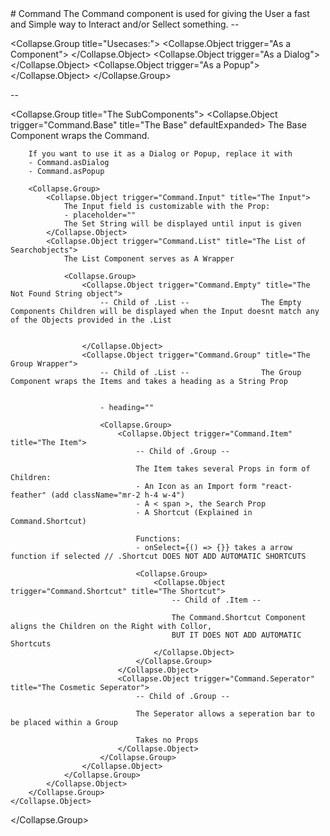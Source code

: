 
<Meta of={CommandStories} />
# Command
The Command component is used for giving the User a fast and Simple way to Interact and/or Sellect something.
--
<Primary />

<Collapse.Group title="Usecases:">
    <Collapse.Object trigger="As a Component">
        <Canvas of={CommandStories.AsDefault} />
    </Collapse.Object>
    <Collapse.Object trigger="As a Dialog">
        <Canvas of={CommandStories.AsDialog} />
    </Collapse.Object>
    <Collapse.Object trigger="As a Popup">
        <Canvas of={CommandStories.AsPopup} />
    </Collapse.Object>
</Collapse.Group>

--

<Collapse.Group title="The SubComponents">
    <Collapse.Object trigger="Command.Base" title="The Base" defaultExpanded>
        The Base Component wraps the Command.

        If you want to use it as a Dialog or Popup, replace it with
        - Command.asDialog
        - Command.asPopup

        <Collapse.Group>
            <Collapse.Object trigger="Command.Input" title="The Input">
                The Input field is customizable with the Prop:
                - placeholder=""
                The Set String will be displayed until input is given
            </Collapse.Object>
            <Collapse.Object trigger="Command.List" title="The List of Searchobjects">
                The List Component serves as A Wrapper

                <Collapse.Group>
                    <Collapse.Object trigger="Command.Empty" title="The Not Found String object">
                        -- Child of .List --                The Empty Components Children will be displayed when the Input doesnt match any of the Objects provided in the .List


                    </Collapse.Object>
                    <Collapse.Object trigger="Command.Group" title="The Group Wrapper">
                        -- Child of .List --                The Group Component wraps the Items and takes a heading as a String Prop


                        - heading=""

                        <Collapse.Group>
                            <Collapse.Object trigger="Command.Item" title="The Item">
                                -- Child of .Group --

                                The Item takes several Props in form of Children:
                                - An Icon as an Import form "react-feather" (add className="mr-2 h-4 w-4")
                                - A < span >, the Search Prop
                                - A Shortcut (Explained in Command.Shortcut)

                                Functions:
                                - onSelect={() => {}} takes a arrow function if selected // .Shortcut DOES NOT ADD AUTOMATIC SHORTCUTS

                                <Collapse.Group>
                                    <Collapse.Object trigger="Command.Shortcut" title="The Shortcut">
                                        -- Child of .Item --

                                        The Command.Shortcut Component aligns the Children on the Right with Collor,
                                        BUT IT DOES NOT ADD AUTOMATIC Shortcuts
                                    </Collapse.Object>
                                </Collapse.Group>
                            </Collapse.Object>
                            <Collapse.Object trigger="Command.Seperator" title="The Cosmetic Seperator">
                                -- Child of .Group --

                                The Seperator allows a seperation bar to be placed within a Group

                                Takes no Props
                            </Collapse.Object>
                        </Collapse.Group>
                    </Collapse.Object>
                </Collapse.Group>
            </Collapse.Object>
        </Collapse.Group>
    </Collapse.Object>
</Collapse.Group>